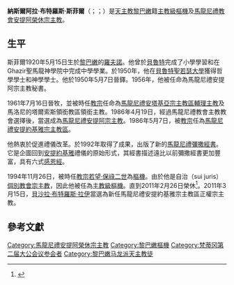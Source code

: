 {{refimprove|time=2019-07-06T16:17:16+00:00}}
{{Infobox Christian leader
| type = Cardinal
| honorific-prefix =
|name = 納斯爾阿拉·布特羅斯·斯菲爾<br />نصرالله بطرس صفير
|image = Cardinal Nasrallah Peter Sfeir.jpg
|image_size = 250px
|see = [[馬龍尼禮天主教安提約基雅宗主教區|馬龍尼禮安提約基雅宗主教區]]
|title = [[馬龍尼禮天主教安提約基雅宗主教區|馬龍尼禮天主教安提約基雅宗主教區<br />榮休宗主教]]
|elected = 1986年4月19日
| appointed = 1986年5月7日
|ended = 2011年2月26日
|ordination = 1950年5月7日
|consecration = 1961年7月16日
| consecrated_by= {{tsl|en|Paul Peter Meouchi||Paul Peter Meouchi}}
|cardinal = 1994年11月26日
|created_cardinal_by = [[教宗若望·保祿二世|教宗若望·保祿二世]]
|predecessor = {{tsl|en|Anthony Peter Khoraish||Anthony Peter Khoraish}}
|successor=[[貝沙拉·布特羅斯·拉伊|貝沙拉·布特羅斯·拉伊]][[樞機|樞機]]
|other_post = 
|rank = [[樞機|主教級樞機]]
|birth_date = {{Birth date|1920|5|15|df=y}}
| previous_post = {{unbulleted list|[[馬龍尼禮天主教安提約基雅宗主教區|馬龍尼禮安塔基亞宗主教區輔理主教]]（1961年－1986年）|馬洛尼的塔爾索斯領銜教區領銜主教（1961年－1986年）}}
|birth_place = {{LEB}}[[羅夫諾|羅夫諾]]
|death_date = {{death date and age|2019|5|12|1920|5|15}}
| death_place = {{LEB}}[[貝魯特|貝魯特]][[阿什拉斐葉區|阿什拉斐葉區]]
| nationality      = {{LEB}}
| religion         = [[馬龍尼禮教會|馬龍尼禮教會]]
}}
'''納斯爾阿拉·布特羅斯·斯菲爾'''（{{lang-ar|نصرالله بطرس صفير}}；{{lang-en|Nasrallah Boutros Sfeir}}；{{bd|1920年|5月15日|2019年|5月12日|catIdx=Nasrallah Boutros Sfeir}}）是[[天主教|天主教]][[黎巴嫩|黎巴嫩]]籍[[樞機|主教級樞機]]及[[馬龍尼禮教會|馬龍尼禮教會]][[馬龍尼禮安提阿宗主教列表|安提阿榮休宗主教]]。

== 生平 ==
斯菲爾1920年5月15日生於[[黎巴嫩|黎巴嫩]]的[[羅夫諾|羅夫諾]]。他曾於[[貝魯特|貝魯特]]完成了小學學習和在Ghazir聖馬龍神學院中完成中學學業。於1950年，他在[[貝魯特聖若瑟大學|貝魯特聖若瑟大學]]獲得哲學學士和神學學士。他於1950年5月7日晉鐸。1956年，他被任命為馬龍尼禮安提阿宗主教秘書。

1961年7月16日晉牧，並被時任[[教宗|教宗]]任命為[[馬龍尼禮天主教安提約基雅宗主教區|馬龍尼禮安塔基亞宗主教區輔理主教]]及馬洛尼的塔爾索斯領銜教區領銜主教。1986年4月19日，經過馬龍尼禮教會主教教會選擇後，當選成為[[馬龍尼禮安提阿宗主教列表|馬龍尼禮安提阿宗主教]]。1986年5月7日，被[[教宗|教宗]]任為[[馬龍尼禮天主教安提約基雅宗主教區|馬龍尼禮安提約基雅宗主教區]]。

他熱衷於促進禮儀改革。於1992年取得了成果，出版了新的[[馬龍尼禮|馬龍尼禮]][[彌撒經書|彌撒經書]]。它是企圖回到[[安條克|安提約基雅]]禮儀的原始形式，其經書描述遠比以前彌撒經書更加豐富，具有六式[[感恩經|感恩經]]。

1994年11月26日，被時任[[教宗|教宗]][[若望·保祿二世|若望·保祿二世]]為[[樞機|樞機]]。由於他是自治（sui juris）[[個別教會|個別教會]][[宗主教|宗主教]]，因此他被任為[[樞機|主教級樞機]]。直到2011年2月26日榮休<ref name="CH">{{cite web|url=http://www.catholic-hierarchy.org/bishop/bsfeir.html |title=Nasrallah Pierre Cardinal Sfeir|author=David M. Cheney|work=Catholic-hierarchy|accessdate=26 February 2011}}</ref>。2011年3月15日，[[貝沙拉·布特羅斯·拉伊|貝沙拉·布特羅斯·拉伊]]當選為新任馬龍尼禮安提約基雅宗主教區正權宗主教。

== 參考文獻 ==
{{reflist}}

{{Authority control}}
{{DEFAULTSORT: Sfeir, Nasrallah Boutros}}
[[Category:馬龍尼禮安提阿榮休宗主教|Category:馬龍尼禮安提阿榮休宗主教]]
[[Category:黎巴嫩樞機|Category:黎巴嫩樞機]]
[[Category:梵蒂冈第二届大公会议参会者|Category:梵蒂冈第二届大公会议参会者]]
[[Category:黎巴嫩马龙派天主教徒|Category:黎巴嫩马龙派天主教徒]]